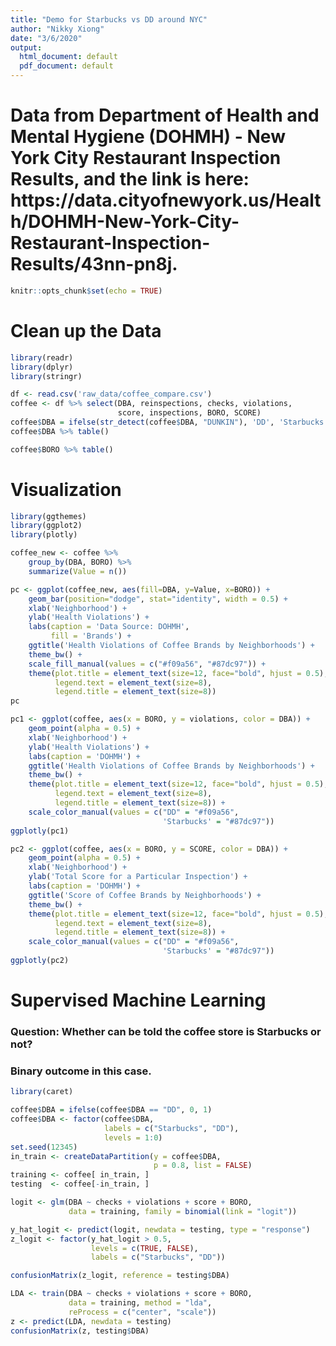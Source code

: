 ```yaml
---
title: "Demo for Starbucks vs DD around NYC"
author: "Nikky Xiong"
date: "3/6/2020"
output:
  html_document: default
  pdf_document: default
---
```


# Data from Department of Health and Mental Hygiene (DOHMH) - New York City Restaurant Inspection Results, and the link is here: https://data.cityofnewyork.us/Health/DOHMH-New-York-City-Restaurant-Inspection-Results/43nn-pn8j.

```r
knitr::opts_chunk$set(echo = TRUE)
```

# Clean up the Data

```r
library(readr)
library(dplyr)
library(stringr)

df <- read.csv('raw_data/coffee_compare.csv')
coffee <- df %>% select(DBA, reinspections, checks, violations, 
                        score, inspections, BORO, SCORE)
coffee$DBA = ifelse(str_detect(coffee$DBA, "DUNKIN"), 'DD', 'Starbucks')
coffee$DBA %>% table()
```

```r
coffee$BORO %>% table()
```

# Visualization

```r
library(ggthemes)
library(ggplot2)
library(plotly)

coffee_new <- coffee %>% 
    group_by(DBA, BORO) %>% 
    summarize(Value = n())

pc <- ggplot(coffee_new, aes(fill=DBA, y=Value, x=BORO)) + 
    geom_bar(position="dodge", stat="identity", width = 0.5) +
    xlab('Neighborhood') + 
    ylab('Health Violations') + 
    labs(caption = 'Data Source: DOHMH',
         fill = 'Brands') +
    ggtitle('Health Violations of Coffee Brands by Neighborhoods') +
    theme_bw() +
    scale_fill_manual(values = c("#f09a56", "#87dc97")) +
    theme(plot.title = element_text(size=12, face="bold", hjust = 0.5),
          legend.text = element_text(size=8),
          legend.title = element_text(size=8))
pc
```

```r
pc1 <- ggplot(coffee, aes(x = BORO, y = violations, color = DBA)) + 
    geom_point(alpha = 0.5) +
    xlab('Neighborhood') + 
    ylab('Health Violations') + 
    labs(caption = 'DOHMH') +
    ggtitle('Health Violations of Coffee Brands by Neighborhoods') +
    theme_bw() +
    theme(plot.title = element_text(size=12, face="bold", hjust = 0.5),
          legend.text = element_text(size=8),
          legend.title = element_text(size=8)) +
    scale_color_manual(values = c("DD" = "#f09a56", 
                                  'Starbucks' = "#87dc97"))
ggplotly(pc1)
```

```r
pc2 <- ggplot(coffee, aes(x = BORO, y = SCORE, color = DBA)) + 
    geom_point(alpha = 0.5) +
    xlab('Neighborhood') + 
    ylab('Total Score for a Particular Inspection') + 
    labs(caption = 'DOHMH') +
    ggtitle('Score of Coffee Brands by Neighborhoods') +
    theme_bw() +
    theme(plot.title = element_text(size=12, face="bold", hjust = 0.5),
          legend.text = element_text(size=8),
          legend.title = element_text(size=8)) +
    scale_color_manual(values = c("DD" = "#f09a56", 
                                  'Starbucks' = "#87dc97"))
ggplotly(pc2)
```

# Supervised Machine Learning

### Question: Whether can be told the coffee store is Starbucks or not?
### Binary outcome in this case.

```r
library(caret)

coffee$DBA = ifelse(coffee$DBA == "DD", 0, 1)
coffee$DBA <- factor(coffee$DBA, 
                     labels = c("Starbucks", "DD"), 
                     levels = 1:0) 
set.seed(12345)
in_train <- createDataPartition(y = coffee$DBA, 
                                p = 0.8, list = FALSE)
training <- coffee[ in_train, ]
testing  <- coffee[-in_train, ]
```

```r
logit <- glm(DBA ~ checks + violations + score + BORO, 
             data = training, family = binomial(link = "logit"))

y_hat_logit <- predict(logit, newdata = testing, type = "response")
z_logit <- factor(y_hat_logit > 0.5, 
                  levels = c(TRUE, FALSE), 
                  labels = c("Starbucks", "DD"))

confusionMatrix(z_logit, reference = testing$DBA)
```

```r
LDA <- train(DBA ~ checks + violations + score + BORO, 
             data = training, method = "lda", 
             reProcess = c("center", "scale"))
z <- predict(LDA, newdata = testing)
confusionMatrix(z, testing$DBA)
```


